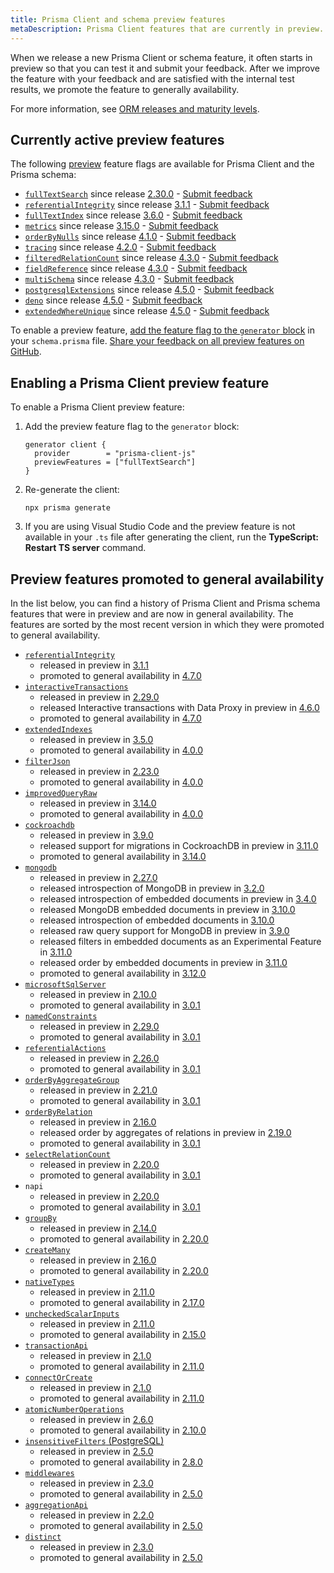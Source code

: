 ```yaml
---
title: Prisma Client and schema preview features
metaDescription: Prisma Client features that are currently in preview.
---
```


<TopBlock>

When we release a new Prisma Client or schema feature, it often starts in preview so that you can test it and submit your feedback. After we  improve the feature with your feedback and are satisfied with the internal test results, we promote the feature to generally availability.

For more information, see [ORM releases and maturity levels](/about/prisma/releases).

</TopBlock>

## Currently active preview features

The following [preview](/about/prisma/releases#preview) feature flags are available for Prisma Client and the Prisma schema:

- [`fullTextSearch`](/concepts/components/prisma-client/full-text-search) since release [2.30.0](https://github.com/prisma/prisma/releases/tag/2.30.0) - [Submit feedback](https://github.com/prisma/prisma/issues/8877)
- [`referentialIntegrity`](/concepts/components/prisma-schema/relations/relation-mode) since release [3.1.1](https://github.com/prisma/prisma/releases/tag/3.1.1) - [Submit feedback](https://github.com/prisma/prisma/issues/9380)
- [`fullTextIndex`](/concepts/components/prisma-schema/indexes#full-text-indexes-mysql-and-mongodb) since release [3.6.0](https://github.com/prisma/prisma/releases/tag/3.6.0) - [Submit feedback](https://github.com/prisma/prisma/issues/10539)
- [`metrics`](/concepts/components/prisma-client/metrics) since release [3.15.0](https://github.com/prisma/prisma/releases/tag/3.15.0) - [Submit feedback](https://github.com/prisma/prisma/issues/13579)
- [`orderByNulls`](/concepts/components/prisma-client/filtering-and-sorting#sort-with-null-records-first-or-last) since release [4.1.0](https://github.com/prisma/prisma/releases/tag/4.1.0) - [Submit feedback](https://github.com/prisma/prisma/issues/14377)
- [`tracing`](/concepts/components/prisma-client/opentelemetry-tracing) since release [4.2.0](https://github.com/prisma/prisma/releases/tag/4.2.0) - [Submit feedback](https://github.com/prisma/prisma/issues/14640)
- [`filteredRelationCount`](/concepts/components/prisma-client/aggregation-grouping-summarizing#filter-the-relation-count) since release [4.3.0](https://github.com/prisma/prisma/releases/tag/4.3.0) - [Submit feedback](https://github.com/prisma/prisma/issues/15069)
- [`fieldReference`](/reference/api-reference/prisma-client-reference#compare-columns-in-the-same-table) since release [4.3.0](https://github.com/prisma/prisma/releases/tag/4.3.0) - [Submit feedback](https://github.com/prisma/prisma/issues/15068)
- [`multiSchema`](https://github.com/prisma/prisma/issues/1122#issuecomment-1231773471) since release [4.3.0](https://github.com/prisma/prisma/releases/tag/4.3.0) - [Submit feedback](https://github.com/prisma/prisma/issues/15077)
- [`postgresqlExtensions`](/concepts/components/prisma-schema/postgresql-extensions) since release [4.5.0](https://github.com/prisma/prisma/releases/tag/4.5.0) - [Submit feedback](https://github.com/prisma/prisma/issues/15835)
- [`deno`](/guides/deployment/deployment-guides/deploying-to-deno-deploy) since release [4.5.0](https://github.com/prisma/prisma/releases/tag/4.5.0) - [Submit feedback](https://github.com/prisma/prisma/issues/15844)
- [`extendedWhereUnique`](/reference/api-reference/prisma-client-reference#filter-on-non-unique-fields-with-userwhereuniqueinput) since release [4.5.0](https://github.com/prisma/prisma/releases/tag/4.5.0) - [Submit feedback](https://github.com/prisma/prisma/issues/15837)

To enable a preview feature, [add the feature flag to the `generator` block](#enabling-a-prisma-client-preview-feature) in your `schema.prisma` file. [Share your feedback on all preview features on GitHub](https://github.com/prisma/prisma/issues/3108).

## Enabling a Prisma Client preview feature

To enable a Prisma Client preview feature:

1. Add the preview feature flag to the `generator` block:

   ```prisma
   generator client {
     provider        = "prisma-client-js"
     previewFeatures = ["fullTextSearch"]
   }
   ```

2. Re-generate the client:

   ```terminal
   npx prisma generate
   ```

3. If you are using Visual Studio Code and the preview feature is not available in your `.ts` file after generating the client, run the **TypeScript: Restart TS server** command.

## Preview features promoted to general availability

In the list below, you can find a history of Prisma Client and Prisma schema features that were in preview and are now in general availability. The features are sorted by the most recent version in which they were promoted to general availability.

- [`referentialIntegrity`](/concepts/components/prisma-schema/relations/relation-mode)
   * released in preview in [3.1.1](https://github.com/prisma/prisma/releases/tag/3.1.1)
   * promoted to general availability in [4.7.0](https://github.com/prisma/prisma/releases/tag/4.7.0)
- [`interactiveTransactions`](/concepts/components/prisma-client/transactions#interactive-transactions)
   * released in preview in [2.29.0](https://github.com/prisma/prisma/releases/tag/2.29.0)
   * released Interactive transactions with Data Proxy in preview in [4.6.0](https://github.com/prisma/prisma/releases/tag/4.6.0)
   * promoted to general availability in [4.7.0](https://github.com/prisma/prisma/releases/tag/4.7.0)
- [`extendedIndexes`](/concepts/components/prisma-schema/indexes)
   * released in preview in [3.5.0](https://github.com/prisma/prisma/releases/tag/3.5.0)
   * promoted to general availability in [4.0.0](https://github.com/prisma/prisma/releases/tag/4.0.0)
- [`filterJson`](/concepts/components/prisma-client/working-with-fields/working-with-json-fields#filter-on-a-json-field)
   * released in preview in [2.23.0](https://github.com/prisma/prisma/releases/tag/2.23.0)
   * promoted to general availability in [4.0.0](https://github.com/prisma/prisma/releases/tag/4.0.0)
- [`improvedQueryRaw`](/concepts/components/prisma-client/raw-database-access#raw-query-type-mapping)
   * released in preview in [3.14.0](https://github.com/prisma/prisma/releases/tag/3.14.0)
   * promoted to general availability in [4.0.0](https://github.com/prisma/prisma/releases/tag/4.0.0)
- [`cockroachdb`](/concepts/database-connectors/cockroachdb)
   * released in preview in [3.9.0](https://github.com/prisma/prisma/releases/tag/3.9.0)
   * released support for migrations in CockroachDB in preview in [3.11.0](https://github.com/prisma/prisma/releases/tag/3.11.0)
   * promoted to general availability in [3.14.0](https://github.com/prisma/prisma/releases/tag/3.14.0)
- [`mongodb`](/concepts/database-connectors/mongodb)
   * released in preview in [2.27.0](https://github.com/prisma/prisma/releases/tag/2.27.0)
   * released introspection of MongoDB in preview in [3.2.0](https://github.com/prisma/prisma/releases/tag/3.2.0)
   * released introspection of embedded documents in preview in [3.4.0](https://github.com/prisma/prisma/releases/tag/3.4.0)
   * released MongoDB embedded documents in preview in [3.10.0](https://github.com/prisma/prisma/releases/tag/3.10.0)
   * released introspection of embedded documents in [3.10.0](https://github.com/prisma/prisma/releases/tag/3.10.0)
   * released raw query support for MongoDB in preview in [3.9.0](https://github.com/prisma/prisma/releases/tag/3.9.0)
   * released filters in embedded documents as an Experimental Feature in [3.11.0](https://github.com/prisma/prisma/releases/tag/3.11.0)
   * released order by embedded documents in preview in [3.11.0](https://github.com/prisma/prisma/releases/tag/3.11.0)
   * promoted to general availability in [3.12.0](https://github.com/prisma/prisma/releases/tag/3.12.0)
- [`microsoftSqlServer`](/concepts/database-connectors/sql-server)
   * released in preview in [2.10.0](https://github.com/prisma/prisma/releases/tag/2.10.0)
   * promoted to general availability in [3.0.1](https://github.com/prisma/prisma/releases/tag/3.0.1)
- [`namedConstraints`](/concepts/components/prisma-schema/names-in-underlying-database#constraint-and-index-names)
   * released in preview in [2.29.0](https://github.com/prisma/prisma/releases/tag/2.29.0)
   * promoted to general availability in [3.0.1](https://github.com/prisma/prisma/releases/tag/3.0.1)
- [`referentialActions`](/concepts/components/prisma-schema/relations/referential-actions)
   * released in preview in [2.26.0](https://github.com/prisma/prisma/releases/tag/2.26.0)
   * promoted to general availability in [3.0.1](https://github.com/prisma/prisma/releases/tag/3.0.1)
- [`orderByAggregateGroup`](/concepts/components/prisma-client/aggregation-grouping-summarizing#order-by-aggregate-group)
   * released in preview in [2.21.0](https://github.com/prisma/prisma/releases/tag/2.21.0)
   * promoted to general availability in [3.0.1](https://github.com/prisma/prisma/releases/tag/3.0.1)
- [`orderByRelation`](/concepts/components/prisma-client/filtering-and-sorting#sort-by-relation)
   * released in preview in [2.16.0](https://github.com/prisma/prisma/releases/tag/2.16.0)
   * released order by aggregates of relations in preview in [2.19.0](https://github.com/prisma/prisma/releases/tag/2.19.0)
   * promoted to general availability in [3.0.1](https://github.com/prisma/prisma/releases/tag/3.0.1)
- [`selectRelationCount`](/concepts/components/prisma-client/aggregation-grouping-summarizing#count-relations)
   * released in preview in [2.20.0](https://github.com/prisma/prisma/releases/tag/2.20.0)
   * promoted to general availability in [3.0.1](https://github.com/prisma/prisma/releases/tag/3.0.1)
- `napi`
   * released in preview in [2.20.0](https://github.com/prisma/prisma/releases/tag/2.20.0)
   * promoted to general availability in [3.0.1](https://github.com/prisma/prisma/releases/tag/3.0.1)
- [`groupBy`](/reference/api-reference/prisma-client-reference#groupby)
   * released in preview in [2.14.0](https://github.com/prisma/prisma/releases/tag/2.14.0)
   * promoted to general availability in [2.20.0](https://github.com/prisma/prisma/releases/tag/2.20.0)
- [`createMany`](/reference/api-reference/prisma-client-reference#createmany)
   * released in preview in [2.16.0](https://github.com/prisma/prisma/releases/tag/2.16.0)
   * promoted to general availability in [2.20.0](https://github.com/prisma/prisma/releases/tag/2.20.0)
- [`nativeTypes`](/concepts/components/prisma-schema/data-model#native-types-mapping)
   * released in preview in [2.11.0](https://github.com/prisma/prisma/releases/tag/2.11.0)
   * promoted to general availability in [2.17.0](https://github.com/prisma/prisma/releases/tag/2.17.0)
- [`uncheckedScalarInputs`](/concepts/components/prisma-client/relation-queries#create-a-single-record-and-multiple-related-records)
   * released in preview in [2.11.0](https://github.com/prisma/prisma/releases/tag/2.11.0)
   * promoted to general availability in [2.15.0](https://github.com/prisma/prisma/releases/tag/2.15.0)
- [`transactionApi`](/concepts/components/prisma-client/transactions#the-transaction-api)
   * released in preview in [2.1.0](https://github.com/prisma/prisma/releases/tag/2.1.0)
   * promoted to general availability in [2.11.0](https://github.com/prisma/prisma/releases/tag/2.11.0)
- [`connectOrCreate`](/reference/api-reference/prisma-client-reference#connectorcreate)
   * released in preview in [2.1.0](https://github.com/prisma/prisma/releases/tag/2.1.0)
   * promoted to general availability in [2.11.0](https://github.com/prisma/prisma/releases/tag/2.11.0)
- [`atomicNumberOperations`](/reference/api-reference/prisma-client-reference#atomic-number-operations)
   * released in preview in [2.6.0](https://github.com/prisma/prisma/releases/tag/2.6.0)
   * promoted to general availability in [2.10.0](https://github.com/prisma/prisma/releases/tag/2.10.0)
- [`insensitiveFilters` (PostgreSQL)](/concepts/components/prisma-client/filtering-and-sorting#case-insensitive-filtering)
   * released in preview in [2.5.0](https://github.com/prisma/prisma/releases/tag/2.5.0)
   * promoted to general availability in [2.8.0](https://github.com/prisma/prisma/releases/tag/2.8.0)
- [`middlewares`](/concepts/components/prisma-client/middleware)
   * released in preview in [2.3.0](https://github.com/prisma/prisma/releases/tag/2.3.0)
   * promoted to general availability in [2.5.0](https://github.com/prisma/prisma/releases/tag/2.5.0)
- [`aggregationApi`](/concepts/components/prisma-client/aggregation-grouping-summarizing#aggregate)
   * released in preview in [2.2.0](https://github.com/prisma/prisma/releases/tag/2.2.0)
   * promoted to general availability in [2.5.0](https://github.com/prisma/prisma/releases/tag/2.5.0)
- [`distinct`](/reference/api-reference/prisma-client-reference#distinct)
   * released in preview in [2.3.0](https://github.com/prisma/prisma/releases/tag/2.3.0)
   * promoted to general availability in [2.5.0](https://github.com/prisma/prisma/releases/tag/2.5.0)